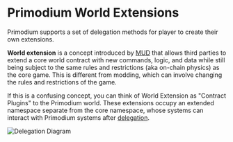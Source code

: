 # Primodium World Extensions

Primodium supports a set of delegation methods for player to create their own extensions.

**World extension** is a concept introduced by [MUD](https://mud.dev/guides/extending-a-world) that allows third parties to extend a core world contract with new commands, logic, and data while still being subject to the same rules and restrictions (aka on-chain physics) as the core game.  This is different from modding, which can involve changing the rules and restrictions of the game.

If this is a confusing concept, you can think of World Extension as "Contract Plugins" to the Primodium world. These extensions occupy an extended namespace separate from the core namespace, whose systems can interact with Primodium systems after [delegation](./world-extension/structure/delegation.mdx).

![Delegation Diagram](../public/delegation/delegation.svg)
